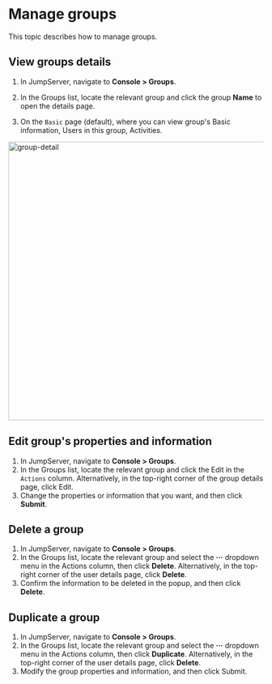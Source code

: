 # Manage groups

This topic describes how to manage groups.

## View groups details 

1. In JumpServer, navigate to **Console > Groups**.

2. In the Groups list, locate the relevant group and click the group **Name** to open the details page.

3. On the `Basic` page (default), where you can view group's Basic information, Users in this group, Activities.

<img src="/images/docs/admin-guides/users/group-detail.png" alt="group-detail" width="550"/>

## Edit group's properties and information 

1. In JumpServer, navigate to **Console > Groups**.
2. In the Groups list, locate the relevant group and click the Edit in the `Actions` column. Alternatively, in the top-right corner of the group details page, click Edit.
3. Change the properties or information that you want, and then click **Submit**.

## Delete a group
1. In JumpServer, navigate to **Console > Groups**.
2. In the Groups list, locate the relevant group and select the **···** dropdown menu in the Actions column, then click **Delete**. Alternatively, in the top-right corner of the user details page, click **Delete**.
3. Confirm the information to be deleted in the popup, and then click **Delete**.

## Duplicate a group
1. In JumpServer, navigate to **Console > Groups**.
2. In the Groups list, locate the relevant group and select the **···** dropdown menu in the Actions column, then click **Duplicate**. Alternatively, in the top-right corner of the user details page, click **Delete**.
3. Modify the group properties and information, and then click Submit.
